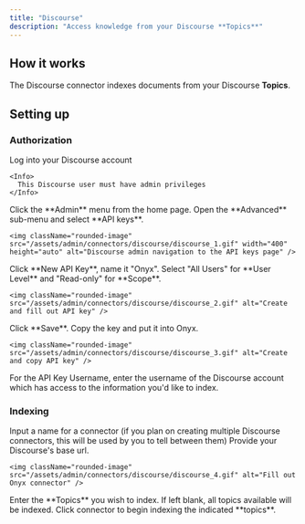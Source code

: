 ```yaml
---
title: "Discourse"
description: "Access knowledge from your Discourse **Topics**"
---
```


## How it works

The Discourse connector indexes documents from your Discourse **Topics**.

## Setting up

### Authorization

<Steps>
  <Step title="Log in to Discourse">
    Log into your Discourse account

    <Info>
      This Discourse user must have admin privileges
    </Info>
  </Step>

  <Step title="Open API keys">
    Click the **Admin** menu from the home page. Open the **Advanced** sub-menu and select **API keys**.

    <img className="rounded-image" src="/assets/admin/connectors/discourse/discourse_1.gif" width="400" height="auto" alt="Discourse admin navigation to the API keys page" />
  </Step>

  <Step title="Create API key">
    Click **New API Key**, name it "Onyx". Select "All Users" for **User Level** and "Read-only" for **Scope**.

    <img className="rounded-image" src="/assets/admin/connectors/discourse/discourse_2.gif" alt="Create and fill out API key" />
  </Step>

  <Step title="Save and copy key">
    Click **Save**. Copy the key and put it into Onyx.

    <img className="rounded-image" src="/assets/admin/connectors/discourse/discourse_3.gif" alt="Create and copy API key" />
  </Step>

  <Step title="Set API key username">
    For the API Key Username,
    enter the username of the Discourse account which has access to the information you'd like to index.
  </Step>
</Steps>

### Indexing

<Steps>
  <Step title="Name the connector">
    Input a name for a connector (if you plan on creating multiple Discourse connectors,
    this will be used by you to tell between them)
  </Step>

  <Step title="Provide base URL">
    Provide your Discourse's base url.

    <img className="rounded-image" src="/assets/admin/connectors/discourse/discourse_4.gif" alt="Fill out Onyx connector" />
  </Step>

  <Step title="Enter Topics to index">
    Enter the **Topics** you wish to index. If left blank, all topics available will be indexed.
  </Step>

  <Step title="Start indexing">
    Click connector to begin indexing the indicated **topics**.
  </Step>
</Steps>
